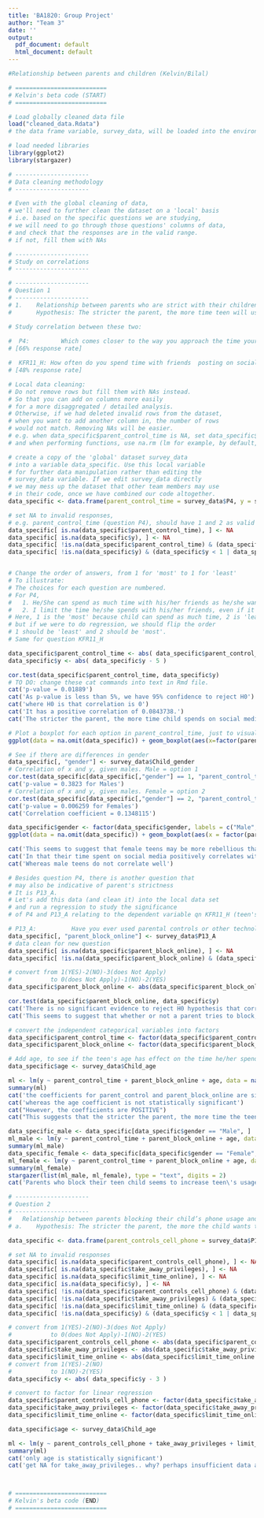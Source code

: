 ```yaml
---
title: 'BA1820: Group Project'
author: "Team 3"
date: ''
output:
  pdf_document: default
  html_document: default
---
```


```r

#Relationship between parents and children (Kelvin/Bilal)

# ==========================
# Kelvin's beta code (START)
# ==========================

# Load globally cleaned data file
load("cleaned_data.Rdata")
# the data frame variable, survey_data, will be loaded into the environment.

# load needed libraries
library(ggplot2)
library(stargazer)

# ---------------------
# Data cleaning methodology
# ---------------------

# Even with the global cleaning of data,
# we'll need to further clean the dataset on a 'local' basis
# i.e. based on the specific questions we are studying,
# we will need to go through those questions' columns of data,
# and check that the responses are in the valid range.
# if not, fill them with NAs

# ---------------------
# Study on correlations
# ---------------------

# ---------------------
# Question 1
# ---------------------
# 1.	Relationship between parents who are strict with their children and the teen’s usage of social media (could look at differentiation between male and female children)
#   	Hypothesis: The stricter the parent, the more time teen will use social media.

# Study correlation between these two:
  
#  P4:         Which comes closer to the way you approach the time your child spends with his/her friends?  1.          He/She can spend as much time with his/her friends as he/she wants as long as it doesn’t interfere with other pre-planned activities,2.               I limit the time he/she spends with his/her friends, even if it doesn’t interfere with other pre-planned activities.
# [66% response rate]

#  KFR11_H: How often do you spend time with friends  posting on social media sites? 1.Every day,2.Every few days,3. Less often,4. Never
# [48% response rate]

# Local data cleaning:
# Do not remove rows but fill them with NAs instead.
# So that you can add on columns more easily
# for a more disaggregated / detailed analysis.
# Otherwise, if we had deleted invalid rows from the dataset,
# when you want to add another column in, the number of rows
# would not match. Removing NAs will be easier.
# e.g. when data_specific$parent_control_time is NA, set data_specific$y NA too
# and when performing functions, use na.rm (lm for example, by default, uses na.omit)

# create a copy of the 'global' dataset survey_data
# into a variable data_specific. Use this local variable
# for further data manipulation rather than editing the
# survey_data variable. If we edit survey_data directly
# we may mess up the dataset that other team members may use 
# in their code, once we have combined our code altogether.
data_specific <- data.frame(parent_control_time = survey_data$P4, y = survey_data$KFR11_H)

# set NA to invalid responses, 
# e.g. parent_control_time (question P4), should have 1 and 2 as valid responses.
data_specific[ is.na(data_specific$parent_control_time), ] <- NA
data_specific[ is.na(data_specific$y), ] <- NA
data_specific[ !is.na(data_specific$parent_control_time) & (data_specific$parent_control_time < 1 | data_specific$parent_control_time > 2), ] <- NA  # needs the !is.na condition otherwise an error throws up
data_specific[ !is.na(data_specific$y) & (data_specific$y < 1 | data_specific$y > 4), ] <- NA  # needs the !is.na condition otherwise an error throws up


# Change the order of answers, from 1 for 'most' to 1 for 'least'
# To illustrate:
# The choices for each question are numbered.
# For P4,
#   1. He/She can spend as much time with his/her friends as he/she wants as long as it doesn’t interfere with other pre-planned activities
#   2. I limit the time he/she spends with his/her friends, even if it doesn’t interfere with other pre-planned activities.
# Here, 1 is the 'most' because child can spend as much time, 2 is 'least'
# but if we were to do regression, we should flip the order
# 1 should be 'least' and 2 should be 'most'.
# Same for question KFR11_H

data_specific$parent_control_time <- abs( data_specific$parent_control_time - 3 )
data_specific$y <- abs( data_specific$y - 5 )

cor.test(data_specific$parent_control_time, data_specific$y)
# TO DO: change these cat commands into text in Rmd file.
cat('p-value = 0.01889')
cat('As p-value is less than 5%, we have 95% confidence to reject H0')
cat('where H0 is that correlation is 0')
cat('It has a positive correlation of 0.0843738.')
cat('The stricter the parent, the more time child spends on social media')

# Plot a boxplot for each option in parent_control_time, just to visualise it
ggplot(data = na.omit(data_specific)) + geom_boxplot(aes(x=factor(parent_control_time), y=y)) + xlab("Parent's strictness") + scale_x_discrete(labels = c("1" = "Allow as much time", "2" = "Limit the time")) + ylab("Teen's time spent on social media") + scale_y_continuous(labels = c("1" = "Never", "2" = "Less often", "3" = "Every few days", "4" = "Every day")) + theme(axis.text.y = element_text(size=5))

# See if there are differences in gender
data_specific[, "gender"] <- survey_data$Child_gender
# Correlation of x and y, given males. Male = option 1
cor.test(data_specific[data_specific[,"gender"] == 1, "parent_control_time"], data_specific[data_specific[,"gender"] == 1, "y"])
cat('p-value = 0.3823 for Males')
# Correlation of x and y, given males. Female = option 2
cor.test(data_specific[data_specific[,"gender"] == 2, "parent_control_time"], data_specific[data_specific[,"gender"] == 2, "y"])
cat('p-value = 0.006259 for Females')
cat('Correlation coefficient = 0.1348115')

data_specific$gender <- factor(data_specific$gender, labels = c("Male","Female"))
ggplot(data = na.omit(data_specific)) + geom_boxplot(aes(x = factor(parent_control_time), y = y, color = gender)) + xlab("Parent's strictness") + scale_x_discrete(labels = c("1" = "Allow as much time", "2" = "Limit the time")) + ylab("Teen's time spent on social media") + scale_y_continuous(labels = c("1" = "Never", "2" = "Less often", "3" = "Every few days", "4" = "Every day")) + theme(axis.text.y = element_text(size=5))

cat('This seems to suggest that female teens may be more rebellious than male teens.')
cat('In that their time spent on social media positively correlates with how strict their parents are')
cat('Whereas male teens do not correlate well')

# Besides question P4, there is another question that 
# may also be indicative of parent's strictness
# It is P13_A.
# Let's add this data (and clean it) into the local data set
# and run a regression to study the significance
# of P4 and P13_A relating to the dependent variable qn KFR11_H (teen's time on social media)

# P13_A:          Have you ever used parental controls or other technological means of blocking, filtering or monitoring your child's online activities?  1(YES)-2(NO)-3(does Not Apply)
data_specific[, "parent_block_online"] <- survey_data$P13_A
# data clean for new question
data_specific[ is.na(data_specific$parent_block_online), ] <- NA
data_specific[ !is.na(data_specific$parent_block_online) & (data_specific$parent_block_online < 1 | data_specific$parent_block_online > 3), ] <- NA  

# convert from 1(YES)-2(NO)-3(does Not Apply)
#           to 0(does Not Apply)-1(NO)-2(YES)
data_specific$parent_block_online <- abs(data_specific$parent_block_online - 4) - 1

cor.test(data_specific$parent_block_online, data_specific$y)
cat('There is no significant evidence to reject H0 hypothesis that correlation between the two variables is 0')
cat('This seems to suggest that whether or not a parent tries to block, filter or monitor their child\'s online activities, has an impact on the time that the child spends on social media')

# convert the independent categorical variables into factors
data_specific$parent_control_time <- factor(data_specific$parent_control_time)
data_specific$parent_block_online <- factor(data_specific$parent_block_online)

# Add age, to see if the teen's age has effect on the time he/her spends on social media
data_specific$age <- survey_data$Child_age

ml <- lm(y ~ parent_control_time + parent_block_online + age, data = na.omit(data_specific))
summary(ml)
cat('the coefficients for parent_control and parent_block_online are significant at 95% confidence level')
cat('whereas the age coefficient is not statistically significant')
cat("However, the coefficients are POSITIVE")
cat("This suggests that the stricter the parent, the more time the teen will spend on social media")

data_specific_male <- data_specific[data_specific$gender == "Male", ]
ml_male <- lm(y ~ parent_control_time + parent_block_online + age, data = na.omit(data_specific_male))
summary(ml_male)
data_specific_female <- data_specific[data_specific$gender == "Female", ]
ml_female <- lm(y ~ parent_control_time + parent_block_online + age, data = na.omit(data_specific_female))
summary(ml_female)
stargazer(list(ml_male, ml_female), type = "text", digits = 2)
cat('Parents who block their teen child seems to increase teen\'s usage by 1 choice upwards')

# ---------------------
# Question 2
# ---------------------
#	Relationship between parents blocking their child’s phone usage and their child’s online behaviour on sexy/flirty pictures
# a.	Hypothesis: The stricter the parent, the more the child wants to be liberal.

data_specific <- data.frame(parent_controls_cell_phone = survey_data$P14_F, take_away_privileges = survey_data$P13_D, limit_time_online = survey_data$P13_E, y = survey_data$KDATE2_G)

# set NA to invalid responses
data_specific[ is.na(data_specific$parent_controls_cell_phone), ] <- NA
data_specific[ is.na(data_specific$take_away_privileges), ] <- NA
data_specific[ is.na(data_specific$limit_time_online), ] <- NA
data_specific[ is.na(data_specific$y), ] <- NA
data_specific[ !is.na(data_specific$parent_controls_cell_phone) & (data_specific$parent_control_time < 1 | data_specific$parent_control_time > 3), ] <- NA  # needs the !is.na condition otherwise an error throws up
data_specific[ !is.na(data_specific$take_away_privileges) & (data_specific$parent_control_time < 1 | data_specific$parent_control_time > 3), ] <- NA  # needs the !is.na condition otherwise an error throws up
data_specific[ !is.na(data_specific$limit_time_online) & (data_specific$parent_control_time < 1 | data_specific$parent_control_time > 3), ] <- NA  # needs the !is.na condition otherwise an error throws up
data_specific[ !is.na(data_specific$y) & (data_specific$y < 1 | data_specific$y > 2), ] <- NA  # needs the !is.na condition otherwise an error throws up

# convert from 1(YES)-2(NO)-3(does Not Apply)
#           to 0(does Not Apply)-1(NO)-2(YES)
data_specific$parent_controls_cell_phone <- abs(data_specific$parent_controls_cell_phone - 4) - 1
data_specific$take_away_privileges <- abs(data_specific$take_away_privileges - 4) - 1
data_specific$limit_time_online <- abs(data_specific$limit_time_online - 4) - 1
# convert from 1(YES)-2(NO)
#           to 1(NO)-2(YES)
data_specific$y <- abs( data_specific$y - 3 )

# convert to factor for linear regression
data_specific$parent_controls_cell_phone <- factor(data_specific$take_away_privileges)
data_specific$take_away_privileges <- factor(data_specific$take_away_privileges)
data_specific$limit_time_online <- factor(data_specific$limit_time_online)

data_specific$age <- survey_data$Child_age

ml <- lm(y ~ parent_controls_cell_phone + take_away_privileges + limit_time_online + age, data = na.omit(data_specific))
summary(ml)
cat('only age is statistically significant')
cat('get NA for take_away_privileges.. why? perhaps insufficient data after all the other indpenedent variables are added?')



# ==========================
# Kelvin's beta code (END)
# ==========================

```

